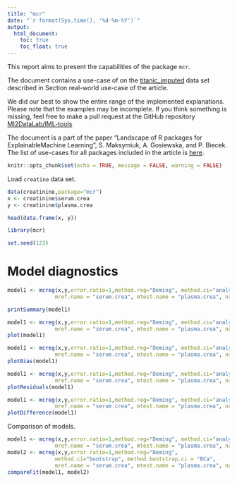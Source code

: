 ```yaml
---
title: "mcr"
date: "`r format(Sys.time(), '%d-%m-%Y')`"
output:
  html_document:
    toc: true
    toc_float: true
---
```


  
This report aims to present the capabilities of the package `mcr`. 

The document contains a use-case of on the [titanic_imputed](https://modeloriented.github.io/DALEX/reference/titanic.html) data set described in Section real-world use-case of the article.

We did our best to show the entire range of the implemented explanations. Please note that the examples may be incomplete. If you think something is missing, feel free to make a pull request at the GitHub repository [MI2DataLab/IML-tools](https://github.com/MI2DataLab/IML-tools)

The document is a part of the paper "Landscape of R packages for ExplainableMachine Learning", S. Maksymiuk, A. Gosiewska, and P. Biecek. 
The list of use-cases for all packages included in the article is [here](https://mi2datalab.github.io/IML-tools/).  

```r
knitr::opts_chunk$set(echo = TRUE, message = FALSE, warning = FALSE)
```

Load `creatine` data set.

```r
data(creatinine,package="mcr")
x <- creatinine$serum.crea
y <- creatinine$plasma.crea

head(data.frame(x, y))
```



```r
library(mcr)

set.seed(123)
```




# Model diagnostics

```r

model1 <- mcreg(x,y,error.ratio=1,method.reg="Deming", method.ci="analytical",
               mref.name = "serum.crea", mtest.name = "plasma.crea", na.rm=TRUE)

printSummary(model1)


```
```r
model1 <- mcreg(x,y,error.ratio=1,method.reg="Deming", method.ci="analytical",
               mref.name = "serum.crea", mtest.name = "plasma.crea", na.rm=TRUE)
plot(model1)
```


```r
model1 <- mcreg(x,y,error.ratio=1,method.reg="Deming", method.ci="analytical",
               mref.name = "serum.crea", mtest.name = "plasma.crea", na.rm=TRUE)
plotBias(model1)

```


```r
model1 <- mcreg(x,y,error.ratio=1,method.reg="Deming", method.ci="analytical",
               mref.name = "serum.crea", mtest.name = "plasma.crea", na.rm=TRUE)
plotResiduals(model1)
```

```r
model1 <- mcreg(x,y,error.ratio=1,method.reg="Deming", method.ci="analytical",
               mref.name = "serum.crea", mtest.name = "plasma.crea", na.rm=TRUE)
plotDifference(model1)
```


Comparison of models.

```r
model1 <- mcreg(x,y,error.ratio=1,method.reg="Deming", method.ci="analytical",
               mref.name = "serum.crea", mtest.name = "plasma.crea", na.rm=TRUE)
model2 <- mcreg(x,y,error.ratio=1,method.reg="Deming",
               method.ci="bootstrap", method.bootstrap.ci = "BCa",
               mref.name = "serum.crea", mtest.name = "plasma.crea", na.rm=TRUE)
compareFit(model1, model2)
```

